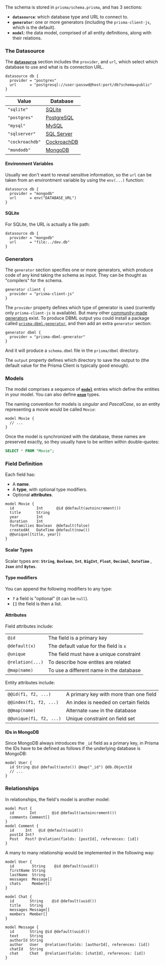 

The schema is stored in `prisma/schema.prisma`, and has 3 sections:

- **`datasource`**: which database type and URL to connect to.
- **`generator`**: one or more generators (including the `prisma-client-js`, which is the default). 
- **`model`**: the data model, comprised of all entity definitions, along with their relations.

### The Datasource

The [**`datasource`**](https://www.prisma.io/docs/reference/api-reference/prisma-schema-reference#datasource) section includes the `provider`, and `url`, which select which database to use and what is its connection URL.

```prisma
datasource db {
  provider = "postgres"
  url      = "postgresql://user:passwd@host:port/db?schema=public"
}
```



| Value           | Database                                                                 |
| --------------- | ------------------------------------------------------------------------ |
| `"sqlite"`      | [SQLite](https://sqlite.org)                                             |
| `"postgres"`    | [PostgreSQL](https://postgresql.org)                                     |
| `"mysql"`       | [MySQL](https://mysql.com)                                               |
| `"sqlserver"`   | [SQL Server](https://www.microsoft.com/en-us/sql-server/sql-server-2022) |
| `"cockroachdb"` | [CockroachDB](https://www.cockroachlabs.com/)                            |
| `"mondodb"`     | [MongoDB](https://mongodb.com)                                           |



#### Environment Variables

Usually we don't want to reveal sensitive information, so the `url` can be taken from an environtment variable by using the `env(...)` function:



```prisma
datasource db {
  provider = "mongodb"
  url      = env("DATABASE_URL")
}
```



#### SQLite

For SQLite, the URL is actually a file path:



```prisma
datasource db {
  provider = "mongodb"
  url      = "file:../dev.db"
}
```




### Generators

The `generator` section specifies one or more generators, which produce code of any kind taking the schema as input. They can be thought as "compilers" for the schema.

```prisma
generator client {
  provider = "prisma-client-js"
}
```

The `provider` property defines which type of generator is used (currently only `prisma-client-js` is available). But many other [community-made generators](https://www.prisma.io/docs/concepts/components/prisma-schema/generators#community-generators) exist. To produce DBML output you could install a package called [`prisma-dbml-generator`](https://github.com/notiz-dev/prisma-dbml-generator), and then add an extra `generator` section:

```prisma
generator dbml {
  provider = "prisma-dbml-generator"
}
```

And it will produce a `schema.dbml` file in the `prisma/dbml` directory.

The `output` property defines which directory to save the output to (the default value for the Prisma Client is typically good enough).

### Models

The model comprises a sequence of [**`model`**](https://www.prisma.io/docs/concepts/components/prisma-schema/data-model#defining-models) entries which define the entities in your model. You can also define [**`enum`**](https://www.prisma.io/docs/concepts/components/prisma-schema/data-model#defining-enums) types.

The naming convention for models is *singular* and *PascalCase*, so an entity representing a movie would be called `Movie`:

```prisma
model Movie {
  // ...
}
```

Once the model is synchronized with the database, these names are preserved exactly, so they usually have to be written within double-quotes:

```SQL
SELECT * FROM "Movie";
```

### Field Definition

Each field has:
- A **name**.
- A **type**, with optional type modifiers.
- Optional **attributes**.

```prisma
model Movie {
  id          Int      @id @default(autoincrement())
  title       String
  year        Int
  duration    Int
  forFamilies Boolean  @default(false)
  createdAt   DateTime @default(now())
  @@unique([title, year])
}
```

#### Scalar Types

Scalar types are: **`String`**, **`Boolean`**, **`Int`**, **`BigInt`**, **`Float`**, **`Decimal`**, **`DateTime`** , **`Json`** and **`Bytes`**.

#### Type modifiers

You can append the following modifiers to any type:
- **`?`** a field is "optional" (it can be `null`).
- **`[]`** the field is then a list.

#### Attributes

Field attributes include:



|                  |                                         |
| ---------------- | --------------------------------------- |
| `@id`            | The field is a primary key              |
| `@default(x)`    | The default value for the field is `x`  |
| `@unique`        | The field must have a unique constraint |
| `@relation(...)` | To describe how entites are related     |
| `@map(name)`     | To use a different name in the database |




Entity attributes include:



|                         |                                        |
| ----------------------- | -------------------------------------- |
| `@@id(f1, f2, ...)`     | A primary key with more than one field |
| `@@index(f1, f2, ...)`  | An index is needed on certain fields   |
| `@@map(name)`           | Alternate `name` in the database       |
| `@@unique(f1, f2, ...)` | Unique constraint on field set         |



#### IDs in MongoDB

Since MongoDB always introduces the `_id` field as a primary key, in Prisma
the IDs have to be defined as follows if the underlying database is MongoDB:

```prisma
model User {
  id String @id @default(auto()) @map("_id") @db.ObjectId
  // ...
}
```

### Relationships

In relationships, the field's model is another model:



```prisma
model Post {
  id       Int       @id @default(autoincrement())
  comments Comment[]
}
model Comment {
  id     Int   @id @default(uuid())
  postId Int?
  Post   Post? @relation(fields: [postId], references: [id])
}
```



A many to many relationship would be implemented in the following way:

```prisma
model User {
  id        String    @id @default(uuid())
  firstName String
  lastName  String
  messages  Message[]
  chats     Member[]
}

model Chat {
  id       String    @id @default(uuid())
  title    String
  messages Message[]
  members  Member[]
}

model Message {
  id       String @id @default(uuid())
  text     String
  authorId String
  author   User   @relation(fields: [authorId], references: [id])
  chatId   String
  chat     Chat   @relation(fields: [chatId], references: [id])
}
```